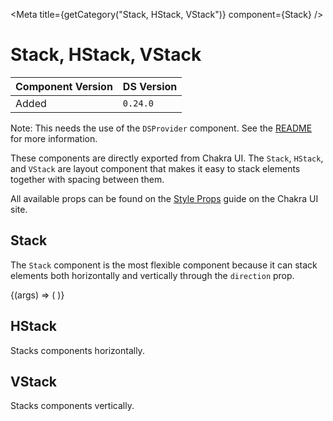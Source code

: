 

<Meta title={getCategory("Stack, HStack, VStack")} component={Stack} />

# Stack, HStack, VStack

| Component Version | DS Version |
| ----------------- | ---------- |
| Added             | `0.24.0`   |

Note: This needs the use of the `DSProvider` component. See the [README](https://github.com/NYPL/nypl-design-system#using-the-design-system-in-your-product)
for more information.

These components are directly exported from Chakra UI. The `Stack`, `HStack`,
and `VStack` are layout component that makes it easy to stack elements together
with spacing between them.

All available props can be found on the [Style Props](https://chakra-ui.com/docs/features/style-props)
guide on the Chakra UI site.

## Stack

The `Stack` component is the most flexible component because it can stack elements
both horizontally and vertically through the `direction` prop.

<Canvas>
  <Story
    name="Stack, HStack, VStack"
    args={{
      direction: "column",
      spacing: "10px",
    }}
    argTypes={{
      direction: {
        control: {
          type: "select",
        },
        options: ["column", "row"],
      },
    }}
  >
    {(args) => (
      <Stack {...args}>
        <Circle size="50px" borderColor="ui.black" borderWidth="1px">
          <Icon name={IconNames.error_filled} />
        </Circle>
        <Circle size="50px" borderColor="ui.black" borderWidth="1px">
          <Icon name={IconNames.error_outline} />
        </Circle>
        <Circle size="50px" borderColor="ui.black" borderWidth="1px">
          <Icon name={IconNames.check} />
        </Circle>
      </Stack>
    )}
  </Story>
</Canvas>

## HStack

Stacks components horizontally.

<Canvas>
  <HStack>
    <Radio
      checked
      labelText="Tom Nook"
      name="testChecked"
      onChange={onChangeDefault}
      showLabel={true}
    />
    <Radio
      labelText="Timmy"
      name="testChecked"
      onChange={onChangeDefault}
      showLabel={true}
    />
    <Radio
      labelText="Tommy"
      name="testChecked"
      onChange={onChangeDefault}
      showLabel={true}
    />
    <Radio
      labelText="Celeste"
      name="testChecked"
      onChange={onChangeDefault}
      showLabel={true}
    />
  </HStack>
</Canvas>

## VStack

Stacks components vertically.

<Canvas>
  <VStack>
    <Radio
      checked
      labelText="Tom Nook"
      name="testChecked"
      onChange={onChangeDefault}
      showLabel={true}
    />
    <Radio
      labelText="Timmy"
      name="testChecked"
      onChange={onChangeDefault}
      showLabel={true}
    />
    <Radio
      labelText="Tommy"
      name="testChecked"
      onChange={onChangeDefault}
      showLabel={true}
    />
    <Radio
      labelText="Celeste"
      name="testChecked"
      onChange={onChangeDefault}
      showLabel={true}
    />
  </VStack>
</Canvas>

